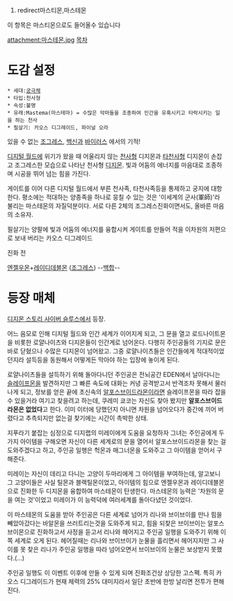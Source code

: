 #redirect마스티몬,마스테몬

이 항목은 마스티몬으로도 들어올수 있습니다


attachment:마스테몬.jpg
[[목차]]

= 도감 설정 =
 * 세대:[[궁극체]]
 * 타입:천사형
 * 속성:불명
 * 유래:Mastema(마스테마) = 수많은 악마들을 조종하여 인간을 유혹시키고 타락시키는 일을 하는 천사
 * 필살기: 카오스 디그레이드, 파이널 오라

있을 수 없는 [[조그레스]], [[백신]]과 [[바이러스]] 에서의 기적!

[[디지털 월드]]에 위기가 왔을 때 어울리지 않는 [[천사]]형 디지몬과 [[타천사]]형 디지몬이 손잡고 조그레스한 모습으로 나타난 천사형 [[디지몬]]. 빛과 어둠의 에너지를 마음대로 조종하며 시공을 뛰어 넘는 힘을 가진다.

게이트를 이어 다른 디지털 월드에서 부른 천사족, 타천사족등을 통제하고 궁지에 대항한다. 평소에는 적대하는 양종족을 하나로 뭉칠 수 있는 것은 '이세계의 군사(軍師)'라 불리는 마스테몬의 자질덕분이다. 서로 다른 2체의 조그레스진화이면서도, 올바른 마음의 소유자.

필살기는 양팔에 빛과 어둠의 에너지를 융합시켜 게이트를 만들어 적을 이차원의 저편으로 보내 버리는 카오스 디그레이드

진화 전

[[엔젤우몬]]+[[레이디데블몬]] ([[조그레스]]) --[[백합]]--

= 등장 매체 =
[[디지몬 스토리 사이버 슬루스]]에서 등장.

어느 음모로 인해 디지털 월드와 인간 세계가 이어지게 되고, 그 문을 열고 로드나이트몬을 비롯한 로얄나이츠와 디지몬들이 인간계로 넘어온다. 다행히 주인공들의 기지로 문은 바로 닫혔으나 수많은 디지몬이 넘어왔고. 그중 로얄나이츠들은 인간들에게 적대적이었던지라 설득등을 동원해서 어떻게든 막아야 하는 입장에 놓이게 된다. 

로얄나이츠들을 설득하기 위해 돌아다니던 주인공은 전뇌공간 EDEN에서 날아다니는 [[슬레이프몬]]을 발견하지만 그 빠른 속도에 대화는 커녕 공격받고서 반격조차 못해서 물러나게 되고, 정보를 얻은 끝에 초신속의 [[알포스브이드라몬]]이라면 슬레이프몬을 따라 잡을 수 있을거라 여기고 찾을려고 하는데, 쿠레미 쿄코는 자신도 찾아 봤지만 '''알포스브이드라몬은 없었다'''고 한다. 이미 이터에 당했던지 아니면 차원을 넘어오다가 중간에 끼어 버렸다고 추측되지만 없는걸 찾기에는 시간이 촉박한 상태. 

지푸라기 붙잡는 심정으로 디지랩의 미레이에게 도움을 요청하자 그녀는 주인공에게 두가지 아이템을 구해오면 자신이 다른 세계로의 문을 열어서 알포스브이드라몬을 찾는 걸 도와주겠다고 하고, 주인공 일행은 헉몬과 매그너몬을 도와주고 그 아이템을 얻어서 구해준다.

미레이는 자신이 데리고 다니는 고양이 두마리에게 그 아이템을 부여하는데, 알고보니 그 고양이들은 사실 틸몬과 블랙틸몬이었고, 아이템의 힘으로 엔젤우몬과 레이디데블몬으로 진화한 두 디지몬을 융합하여 마스테몬이 탄생한다. 마스테몬의 능력은 '차원의 문을 여는 것'이었고 미레이가 이 능력덕에 여러세계를 돌아다녔던 것이었다.

이 마스테몬의 도움을 받아 주인공은 다른 세계로 넘어가 리나와 브이브이를 만나 힘을 빼았아갔다는 바알몬을 쓰러트리는것을 도와주게 되고, 힘을 되찾은 브이브이는 알포스브이몬으로 진화하고서 사정을 듣고서 리나와 헤어지고 주인공 일행을 도와주기 위해 이쪽 세계로 오게 된다. 헤어질때는 리나와 브이브이가 눈물을 흘리면서 헤어지지만 그 사이를 못 찾은 리나가 주인공 일행을 따라 넘어오면서 브이브이의 눈물은 보상받지 못했다.(…)

주인공 일행도 이 이벤트 이후에 만들 수 있게 되며 진화조건상 상당한 고스펙. 특히 카오스 디그레이드가 현재 체력의 25% 대미지라서 일단 초반에 한방 날리면 전투가 편해진다.
